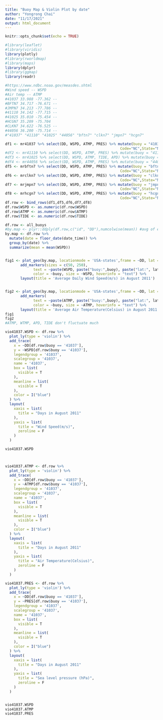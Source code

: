 ```yaml
---
title: "Buoy Map & Violin Plot by date"
author: "Yongrong Chai"
date: "11/17/2021"
output: html_document
---
```


```r
knitr::opts_chunk$set(echo = TRUE)
```

```r
#library(leaflet)
#library(viridis)
library(plotly)
#library(rworldmap)
#library(maps)
library(dplyr)
#library(ggmap)
library(readr)

```

```r
#https://www.ndbc.noaa.gov/measdes.shtml
#Wind speed -- WSPD
#Air temp -- ATMP
#41037 33.988 -77.362 --
#BFTN7 34.717 -76.671 --
#JMPN7 34.213 -77.786 --
#41110 34.142 -77.715 --
#41025 35.010 -75.454 --
#HCGN7 35.209 -75.704
#CLKN7 34.622 -76.525 --
#44056 36.200 -75.714 --
#"41037" "41110" "41025" "44056" "bftn7" "clkn7" "jmpn7" "hcgn7" 

df1 <- mr41037 %>% select(DD, WSPD, ATMP, PRES) %>% mutate(buoy = "41037",lat = 33.988,lon = -77.362,
                                                     Code="NC",State="North Carolina")
#df2 <- mr41110 %>% select(DD, WSPD, ATMP, PRES) %>% mutate(buoy = "41110",lat = 34.142,lon = -75.454)
#df3 <- mr41025 %>% select(DD, WSPD, ATMP, TIDE, APD) %>% mutate(buoy = "41025",lat = 35.010,lon = -77.715)
#df4 <- mr44056 %>% select(DD, WSPD, ATMP, PRES) %>% mutate(buoy = "44056",lat = 36.200,lon = -75.714)
df5 <- mrbftn7 %>% select(DD, WSPD, ATMP, PRES) %>% mutate(buoy = "bftn7",lat = 34.717,lon = -76.671,
                                                     Code="NC",State="North Carolina")
df6 <- mrclkn7 %>% select(DD, WSPD, ATMP, PRES) %>% mutate(buoy = "clkn7",lat = 34.622,lon = -76.525,
                                                     Code="NC",State="North Carolina")
df7 <- mrjmpn7 %>% select(DD, WSPD, ATMP, PRES) %>% mutate(buoy = "jmpn7",lat = 34.213,lon = -77.786,
                                                     Code="NC",State="North Carolina")
df8 <- mrhcgn7 %>% select(DD, WSPD, ATMP, PRES) %>% mutate(buoy = "hcgn7",lat = 35.209,lon = -75.704,
                                                     Code="NC",State="North Carolina")
df.row <- bind_rows(df1,df5,df6,df7,df8)
df.row$WSPD <- as.numeric(df.row$WSPD)
df.row$ATMP <- as.numeric(df.row$ATMP)
df.row$TIDE <- as.numeric(df.row$TIDE)

df.row <- all_buoys
#by.map <- plyr::ddply(df.row,c("id", "DD"),numcolwise(mean)) #avg of each factor by date & buoy
by.map <- df.row %>% 
  mutate(date = floor_date(date_time)) %>%
  group_by(date) %>%
  summarize(mean = mean(WSPD))


fig1 <- plot_geo(by.map, locationmode = 'USA-states',frame = ~DD, lat = ~lat, lon = ~lon)%>%
       add_markers(sizes = c(50, 250),
             text = ~paste(WSPD, paste("buoy:",buoy), paste("lat:", lat), paste("lon:", lon), sep = "<br />"),
             color = ~buoy, size = ~WSPD, hoverinfo = "text") %>% 
       layout(title = 'Average Daily Wind Speed(m/s) in August 2011')


fig2 <- plot_geo(by.map, locationmode = 'USA-states',frame = ~DD, lat = ~lat, lon = ~lon)%>%
       add_markers(
             text = ~paste(ATMP, paste("buoy:",buoy), paste("lat:", lat), paste("lon:", lon), sep = "<br />"),
             color = ~buoy, size = ~ATMP, hoverinfo = "text") %>% 
       layout(title = 'Average Air Temperature(Celsius) in August 2011')
fig1
fig2
#ATMP, WTMP, APD, TIDE don't fluctuate much
```

```r
vio41037.WSPD <- df.row %>%
  plot_ly(type = 'violin') %>%
  add_trace(
    x = ~DD[df.row$buoy == '41037'],
    y = ~WSPD[df.row$buoy == '41037'],
    legendgroup = '41037',
    scalegroup = '41037',
    name = '41037',
    box = list(
      visible = T
    ),
    meanline = list(
      visible = T
    ),
    color = I("blue")
  ) %>%
  layout(
    xaxis = list(
      title = "Days in August 2011"
    ),
    yaxis = list(
      title = "Wind Speed(m/s)",
      zeroline = F
    )
  )

vio41037.WSPD



vio41037.ATMP <- df.row %>%
  plot_ly(type = 'violin') %>%
  add_trace(
    x = ~DD[df.row$buoy == '41037'],
    y = ~ATMP[df.row$buoy == '41037'],
    legendgroup = '41037',
    scalegroup = '41037',
    name = '41037',
    box = list(
      visible = T
    ),
    meanline = list(
      visible = T
    ),
    color = I("blue")
  ) %>%
  layout(
    xaxis = list(
      title = "Days in August 2011"
    ),
    yaxis = list(
      title = "Air Temperature(Celsius)",
      zeroline = F
    )
  )

vio41037.PRES <- df.row %>%
  plot_ly(type = 'violin') %>%
  add_trace(
    x = ~DD[df.row$buoy == '41037'],
    y = ~PRES[df.row$buoy == '41037'],
    legendgroup = '41037',
    scalegroup = '41037',
    name = '41037',
    box = list(
      visible = T
    ),
    meanline = list(
      visible = T
    ),
    color = I("blue")
  ) %>%
  layout(
    xaxis = list(
      title = "Days in August 2011"
    ),
    yaxis = list(
      title = "Sea level pressure (hPa)",
      zeroline = F
    )
  )


vio41037.WSPD
vio41037.ATMP
vio41037.PRES
```
